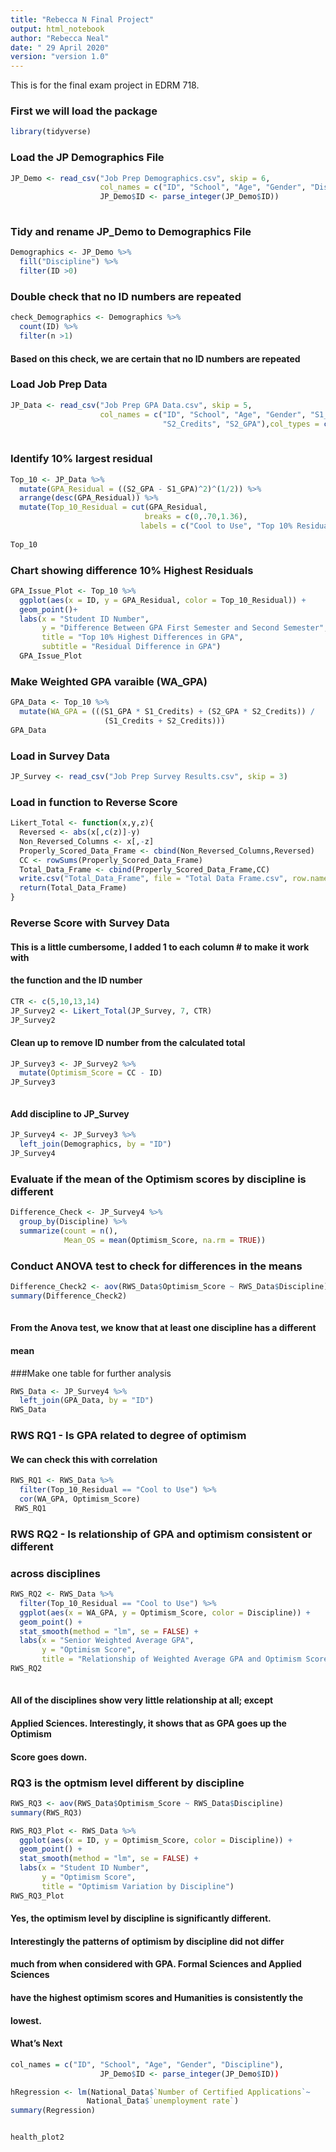 ---
title: "Rebecca N Final Project"
output: html_notebook
author: "Rebecca Neal"
date: " 29 April 2020"
version: "version 1.0"
---

This is for the final exam project in EDRM 718.

### First we will load the package
```{r include=FALSE}
library(tidyverse)


```

### Load the JP Demographics File
```{r}
JP_Demo <- read_csv("Job Prep Demographics.csv", skip = 6,
                    col_names = c("ID", "School", "Age", "Gender", "Discipline"),
                    JP_Demo$ID <- parse_integer(JP_Demo$ID))
                    
```

### Tidy and rename JP_Demo to Demographics File
```{r}
Demographics <- JP_Demo %>%
  fill("Discipline") %>%
  filter(ID >0)

```

### Double check that no ID numbers are repeated
```{r}
check_Demographics <- Demographics %>%
  count(ID) %>%
  filter(n >1)

```
#### Based on this check, we are certain that no ID numbers are repeated

### Load Job Prep Data
```{r}
JP_Data <- read_csv("Job Prep GPA Data.csv", skip = 5,
                    col_names = c("ID", "School", "Age", "Gender", "S1_Credits", "S1_GPA",
                                  "S2_Credits", "S2_GPA"),col_types = cols(S1_GPA = col_double()))
                    
```


### Identify 10% largest residual
```{r}
Top_10 <- JP_Data %>%
  mutate(GPA_Residual = ((S2_GPA - S1_GPA)^2)^(1/2)) %>%
  arrange(desc(GPA_Residual)) %>%
  mutate(Top_10_Residual = cut(GPA_Residual,
                              breaks = c(0,.70,1.36),
                             labels = c("Cool to Use", "Top 10% Residual")))
         
Top_10
```



### Chart showing difference 10% Highest Residuals
```{r}
GPA_Issue_Plot <- Top_10 %>%
  ggplot(aes(x = ID, y = GPA_Residual, color = Top_10_Residual)) +
  geom_point()+
  labs(x = "Student ID Number",
       y = "Difference Between GPA First Semester and Second Semester",
       title = "Top 10% Highest Differences in GPA", 
       subtitle = "Residual Difference in GPA")
  GPA_Issue_Plot

```

### Make Weighted GPA varaible (WA_GPA)
```{r}
GPA_Data <- Top_10 %>%
  mutate(WA_GPA = (((S1_GPA * S1_Credits) + (S2_GPA * S2_Credits)) / 
                     (S1_Credits + S2_Credits)))
GPA_Data
```

### Load in Survey Data
```{r}
JP_Survey <- read_csv("Job Prep Survey Results.csv", skip = 3)
```

### Load in function to Reverse Score
```{r}
Likert_Total <- function(x,y,z){
  Reversed <- abs(x[,c(z)]-y)
  Non_Reversed_Columns <- x[,-z]
  Properly_Scored_Data_Frame <- cbind(Non_Reversed_Columns,Reversed)
  CC <- rowSums(Properly_Scored_Data_Frame)
  Total_Data_Frame <- cbind(Properly_Scored_Data_Frame,CC)
  write.csv("Total_Data_Frame", file = "Total Data Frame.csv", row.names = FALSE)
  return(Total_Data_Frame)
}
```

### Reverse Score with Survey Data
#### This is a little cumbersome, I added 1 to each column # to make it work with
#### the function and the ID number
```{r}
CTR <- c(5,10,13,14)
JP_Survey2 <- Likert_Total(JP_Survey, 7, CTR)
JP_Survey2
```

#### Clean up to remove ID number from the calculated total
```{r}
JP_Survey3 <- JP_Survey2 %>%
  mutate(Optimism_Score = CC - ID)
JP_Survey3



```


#### Add discipline to JP_Survey
```{r}
JP_Survey4 <- JP_Survey3 %>%
  left_join(Demographics, by = "ID")
JP_Survey4
```


### Evaluate if the mean of the Optimism scores by discipline is different
```{r}
Difference_Check <- JP_Survey4 %>%
  group_by(Discipline) %>%
  summarize(count = n(),
            Mean_OS = mean(Optimism_Score, na.rm = TRUE))


```


### Conduct ANOVA test to check for differences in the means
```{r}
Difference_Check2 <- aov(RWS_Data$Optimism_Score ~ RWS_Data$Discipline)
summary(Difference_Check2)
  
```
#### From the Anova test, we know that at least one discipline has a different
#### mean


###Make one table for further analysis
```{r}
RWS_Data <- JP_Survey4 %>%
  left_join(GPA_Data, by = "ID")
RWS_Data
```


### RWS RQ1 - Is GPA related to degree of optimism
#### We can check this with correlation
```{r}
RWS_RQ1 <- RWS_Data %>%
  filter(Top_10_Residual == "Cool to Use") %>%
  cor(WA_GPA, Optimism_Score)
 RWS_RQ1

```

### RWS RQ2 - Is relationship of GPA and optimism consistent or different
### across disciplines
```{r}
RWS_RQ2 <- RWS_Data %>%
  filter(Top_10_Residual == "Cool to Use") %>%
  ggplot(aes(x = WA_GPA, y = Optimism_Score, color = Discipline)) +
  geom_point() +
  stat_smooth(method = "lm", se = FALSE) +
  labs(x = "Senior Weighted Average GPA",
       y = "Optimism Score",
       title = "Relationship of Weighted Average GPA and Optimism Score by Discipline") 
RWS_RQ2
  
```
#### All of the disciplines show very little relationship at all; except
#### Applied Sciences.  Interestingly, it shows that as GPA goes up the Optimism
#### Score goes down.

### RQ3 is the optmism level different by discipline
```{r}
RWS_RQ3 <- aov(RWS_Data$Optimism_Score ~ RWS_Data$Discipline)
summary(RWS_RQ3)

RWS_RQ3_Plot <- RWS_Data %>%
  ggplot(aes(x = ID, y = Optimism_Score, color = Discipline)) +
  geom_point() +
  stat_smooth(method = "lm", se = FALSE) +
  labs(x = "Student ID Number",
       y = "Optimism Score",
       title = "Optimism Variation by Discipline") 
RWS_RQ3_Plot

```
#### Yes, the optimism level by discipline is significantly different.
#### Interestingly the  patterns of optimism by discipline did not differ
#### much from when considered with GPA.  Formal Sciences and Applied Sciences 
#### have the highest optimism scores and Humanities is consistently the
#### lowest.


#### What's Next
```{r}
col_names = c("ID", "School", "Age", "Gender", "Discipline"),
                    JP_Demo$ID <- parse_integer(JP_Demo$ID))

hRegression <- lm(National_Data$`Number of Certified Applications`~ 
                 National_Data$`unemployment rate`)
summary(Regression)


health_plot2

```












